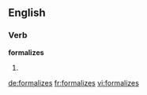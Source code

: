 ==English==

===Verb===
'''formalizes'''

# {{third-person singular of|[[formalize]]}}

[[de:formalizes]]
[[fr:formalizes]]
[[vi:formalizes]]